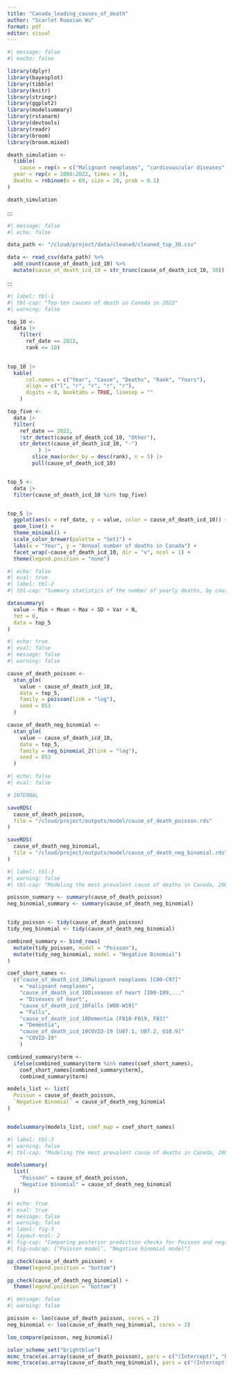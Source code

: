 ```yaml
---
title: "Canada_leading_causes_of_death"
author: "Scarlet Ruoxian Wu"
format: pdf
editor: visual
---
```


```r
#| message: false
#| eacho: false

library(dplyr)
library(bayesplot)
library(tibble)
library(knitr)
library(stringr)
library(ggplot2)
library(modelsummary)
library(rstanarm)
library(devtools)
library(readr)
library(broom)
library(broom.mixed)
```

```r

death_simulation <- 
  tibble(
    cause = rep(x = c("Malignant neoplasms", "cardiovascular diseases", "Ischaemic heart diseases"), each = 23),
  year = rep(x = 2000:2022, times = 3),
  deaths = rnbinom(n = 69, size = 20, prob = 0.1)
)

death_simulation
```

:::

```r
#| message: false
#| echo: false

data_path <- "/cloud/project/data/cleaned/cleaned_top_30.csv"

data <- read_csv(data_path) %>%
  add_count(cause_of_death_icd_10) %>%
  mutate(cause_of_death_icd_10 = str_trunc(cause_of_death_icd_10, 30))

```

:::

```r
#| label: tbl-1
#| tbl-cap: "Top-ten causes of death in Canada in 2022"
#| warning: false

top_10 <-
  data |>
    filter(
      ref_date == 2022,
      rank <= 10)
      

top_10 |>
  kable(
      col.names = c("Year", "Cause", "Deaths", "Rank", "Years"),
      align = c("l", "r", "r", "r", "r"),
      digits = 0, booktabs = TRUE, linesep = ""
    )
```





```r

top_five <-
  data |>
  filter(
    ref_date == 2022,
    !str_detect(cause_of_death_icd_10, "Other"),
    str_detect(cause_of_death_icd_10, "-")
          ) |>
        slice_max(order_by = desc(rank), n = 5) |>
        pull(cause_of_death_icd_10)


top_5 <-
  data |>
  filter(cause_of_death_icd_10 %in% top_five)


top_5 |>
  ggplot(aes(x = ref_date, y = value, color = cause_of_death_icd_10)) +
  geom_line() +
  theme_minimal() +
  scale_color_brewer(palette = "Set1") +
  labs(x = "Year", y = "Annual number of deaths in Canada") +
  facet_wrap(~cause_of_death_icd_10, dir = "v", ncol = 1) +
  theme(legend.position = "none")

```

```r
#| echo: false
#| eval: true
#| label: tbl-2
#| tbl-cap: "Summary statistics of the number of yearly deaths, by cause, in Canada"

datasummary(
  value ~ Min + Mean + Max + SD + Var + N,
  fmt = 0,
  data = top_5
)
```
```r
#| echo: true
#| eval: false
#| message: false
#| warning: false

cause_of_death_poisson <-
  stan_glm(
    value ~ cause_of_death_icd_10,
    data = top_5,
    family = poisson(link = "log"),
    seed = 853
  )

cause_of_death_neg_binomial <-
  stan_glm(
    value ~ cause_of_death_icd_10,
    data = top_5,
    family = neg_binomial_2(link = "log"),
    seed = 853
  )
```

```r
#| echo: false
#| eval: false

# INTERNAL

saveRDS(
  cause_of_death_poisson,
  file = "/cloud/project/outputs/model/cause_of_death_poisson.rds"
)

saveRDS(
  cause_of_death_neg_binomial,
  file = "/cloud/project/outputs/model/cause_of_death_neg_binomial.rds"
)
```



```r
#| label: tbl-3
#| warning: false
#| tbl-cap: "Modeling the most prevalent cause of deaths in Canada, 2001-2020"

poisson_summary <- summary(cause_of_death_poisson)
neg_binomial_summary <- summary(cause_of_death_neg_binomial)


tidy_poisson <- tidy(cause_of_death_poisson)
tidy_neg_binomial <- tidy(cause_of_death_neg_binomial)

combined_summary <- bind_rows(
  mutate(tidy_poisson, model = "Poisson"),
  mutate(tidy_neg_binomial, model = "Negative Binomial")
)

coef_short_names <- 
  c("cause_of_death_icd_10Malignant neoplasms [C00-C97]"
    = "malignant neoplasms",
    "cause_of_death_icd_10Diseases of heart [I00-I09,..."
    = "Diseases of heart",
    "cause_of_death_icd_10Falls [W00-W19]"
    = "Falls",
    "cause_of_death_icd_10Dementia [F010-F019, F03]"
    = "Dementia",
    "cause_of_death_icd_10COVID-19 [U07.1, U07.2, U10.9]"
    = "COVID-19"
    )

combined_summary$term <- 
  ifelse(combined_summary$term %in% names(coef_short_names),
    coef_short_names[combined_summary$term],
    combined_summary$term)

models_list <- list(
  Poisson = cause_of_death_poisson,
  `Negative Binomial` = cause_of_death_neg_binomial
)


modelsummary(models_list, coef_map = coef_short_names)


```

```r
#| label: tbl-3
#| warning: false
#| tbl-cap: "Modeling the most prevalent cause of deaths in Canada, 2001-2020"

modelsummary(
  list(
    "Poisson" = cause_of_death_poisson,
    "Negative binomial" = cause_of_death_neg_binomial
  ))
```

```r
#| echo: true
#| eval: true
#| message: false
#| warning: false
#| label: fig-3
#| layout-ncol: 2
#| fig-cap: "Comparing posterior prediction checks for Poisson and negative binomial models"
#| fig-subcap: ["Poisson model", "Negative binomial model"]

pp_check(cause_of_death_poisson) +
  theme(legend.position = "bottom")

pp_check(cause_of_death_neg_binomial) +
  theme(legend.position = "bottom")
```

```r
#| message: false
#| warning: false

poisson <- loo(cause_of_death_poisson, cores = 2)
neg_binomial <- loo(cause_of_death_neg_binomial, cores = 2)

loo_compare(poisson, neg_binomial)
```


```r

color_scheme_set("brightblue")
mcmc_trace(as.array(cause_of_death_poisson), pars = c("(Intercept)", "beta[1]"))
mcmc_trace(as.array(cause_of_death_neg_binomial), pars = c("(Intercept)", "beta[1]"))
```



